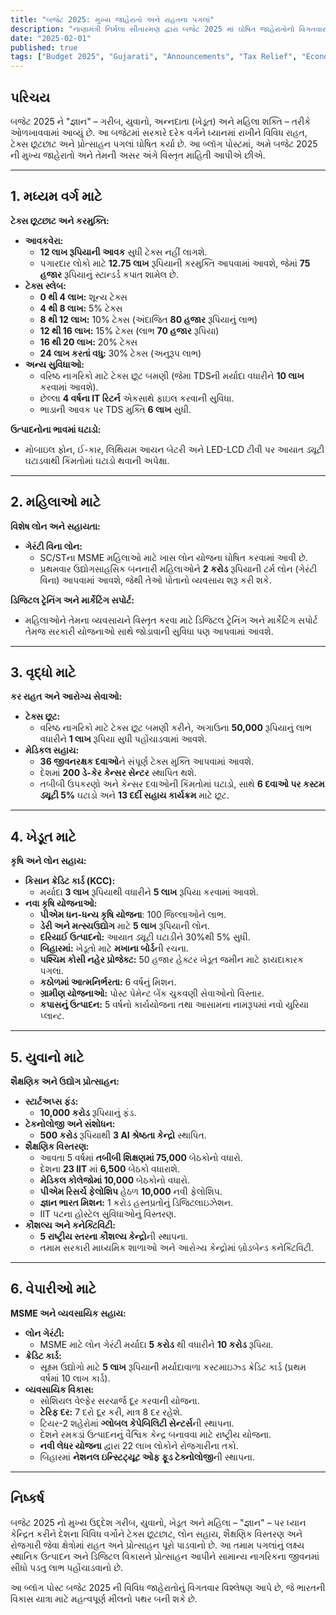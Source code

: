 ```yaml
---
title: "બજેટ 2025: મુખ્ય જાહેરાતો અને રાહતના પગલાં"
description: "નાણામંત્રી નિર્મલા સીતારમણ દ્વારા બજેટ 2025 માં ઘોષિત જાહેરાતોનો વિગતવાર વિશ્લેષણ, જેમાં મધ્યમ વર્ગ, મહિલાઓ, વૃદ્ધો, ખેડૂત, યુવા અને વેપારીઓ માટેની રાહત અને પ્રોત્સાહનોનો સમાવેશ થાય છે."
date: "2025-02-01"
published: true
tags: ["Budget 2025", "Gujarati", "Announcements", "Tax Relief", "Economic Policy", "Public Policy"]
---
```


## પરિચય

બજેટ 2025 ને "જ્ઞાન" – ગરીબ, યુવાનો, અન્નદાતા (ખેડૂત) અને મહિલા શક્તિ – તરીકે ઓળખાવવામાં આવ્યું છે. આ બજેટમાં સરકારે દરેક વર્ગને ધ્યાનમાં રાખીને વિવિધ રાહત, ટેક્સ છૂટછાટ અને પ્રોત્સાહન પગલાં ઘોષિત કર્યા છે. આ બ્લૉગ પોસ્ટમાં, અમે બજેટ 2025 ની મુખ્ય જાહેરાતો અને તેમની અસર અંગે વિસ્તૃત માહિતી આપીએ છીએ.

---

## 1. મધ્યમ વર્ગ માટે

**ટેક્સ છૂટછાટ અને કરમુક્તિ:**  
- **આવકવેરા:**  
  - **12 લાખ રૂપિયાની આવક** સુધી ટેક્સ નહીં લાગશે.  
  - પગારદાર લોકો માટે **12.75 લાખ** રૂપિયાની કરમુક્તિ આપવામાં આવશે, જેમાં **75 હજાર** રૂપિયાનું સ્ટાન્ડર્ડ કપાત શામેલ છે.
- **ટેક્સ સ્લેબ:**  
  - **0 થી 4 લાખ:** શૂન્ય ટેક્સ  
  - **4 થી 8 લાખ:** 5% ટેક્સ  
  - **8 થી 12 લાખ:** 10% ટેક્સ (અંદાજિત **80 હજાર** રૂપિયાનું લાભ)  
  - **12 થી 16 લાખ:** 15% ટેક્સ (લાભ **70 હજાર** રૂપિયા)  
  - **16 થી 20 લાખ:** 20% ટેક્સ  
  - **24 લાખ કરતાં વધુ:** 30% ટેક્સ (અનુરૂપ લાભ)
- **અન્ય સુવિધાઓ:**  
  - વરિષ્ઠ નાગરિકો માટે ટેક્સ છૂટ બમણી (જેમા TDSની મર્યાદા વધારીને **10 લાખ** કરવામાં આવશે).  
  - છેલ્લા **4 વર્ષના IT રિટર્ન** એકસાથે ફાઇલ કરવાની સુવિધા.  
  - ભાડાની આવક પર TDS મુક્તિ **6 લાખ** સુધી.

**ઉત્પાદનોના ભાવમાં ઘટાડો:**  
- મોબાઇલ ફોન, ઈ-કાર, લિથિયમ આયન બેટરી અને LED-LCD ટીવી પર આયાત ડ્યૂટી ઘટાડવાથી કિંમતોમાં ઘટાડો થવાની અપેક્ષા.

---

## 2. મહિલાઓ માટે

**વિશેષ લોન અને સહાયતા:**  
- **ગેરંટી વિના લોન:**  
  - SC/STના MSME મહિલાઓ માટે ખાસ લોન યોજના ઘોષિત કરવામાં આવી છે.  
  - પ્રથમવાર ઉદ્યોગસાહસિક બનનારી મહિલાઓને **2 કરોડ** રૂપિયાની ટર્મ લોન (ગેરંટી વિના) આપવામાં આવશે, જેથી તેઓ પોતાનો વ્યવસાય શરૂ કરી શકે.

**ડિજિટલ ટ્રેનિંગ અને માર્કેટિંગ સપોર્ટ:**  
- મહિલાઓને તેમના વ્યવસાયને વિસ્તૃત કરવા માટે ડિજિટલ ટ્રેનિંગ અને માર્કેટિંગ સપોર્ટ તેમજ સરકારી યોજનાઓ સાથે જોડાવાની સુવિધા પણ આપવામાં આવશે.

---

## 3. વૃદ્ધો માટે

**કર રાહત અને આરોગ્ય સેવાઓ:**  
- **ટેક્સ છૂટ:**  
  - વરિષ્ઠ નાગરિકો માટે ટેક્સ છૂટ બમણી કરીને, અગાઉના **50,000** રૂપિયાનું લાભ વધારીને **1 લાખ** રૂપિયા સુધી પહોંચાડવામાં આવશે.
- **મેડિકલ સહાય:**  
  - **36 જીવનરક્ષક દવાઓ**ને સંપૂર્ણ ટેક્સ મુક્તિ આપવામાં આવશે.  
  - દેશમાં **200 ડે-કેર કેન્સર સેન્ટર** સ્થાપિત થશે.  
  - તબીબી ઉપકરણો અને કેન્સર દવાઓની કિંમતોમાં ઘટાડો, સાથે **6 દવાઓ પર કસ્ટમ ડ્યૂટી 5%** ઘટાડો અને **13 દર્દી સહાય કાર્યક્રમ** માટે છૂટ.

---

## 4. ખેડૂત માટે

**કૃષિ અને લોન સહાય:**  
- **કિસાન ક્રેડિટ કાર્ડ (KCC):**  
  - મર્યાદા **3 લાખ** રૂપિયાથી વધારીને **5 લાખ** રૂપિયા કરવામાં આવશે.
- **નવા કૃષિ યોજનાઓ:**  
  - **પીએમ ધન-ધન્ય કૃષિ યોજના**: 100 જિલ્લાઓને લાભ.  
  - **ડેરી અને મત્સ્યઉદ્યોગ** માટે **5 લાખ** રૂપિયાની લોન.  
  - **દરિયાઈ ઉત્પાદનો:** આયાત ડ્યૂટી ઘટાડીને 30%થી 5% સુધી.  
  - **બિહારમાં:** ખેડૂતો માટે **મખાના બોર્ડ**ની રચના.  
  - **પશ્ચિમ કોસી નહેર પ્રોજેક્ટ:** 50 હજાર હેક્ટર ખેડૂત જમીન માટે ફાયદાકારક પગલાં.  
  - **કઠોળમાં આત્મનિર્ભરતા:** 6 વર્ષનું મિશન.  
  - **ગ્રામીણ યોજનાઓ:** પોસ્ટ પેમેન્ટ બેંક ચુકવણી સેવાઓનો વિસ્તાર.  
  - **કપાસનું ઉત્પાદન:** 5 વર્ષનો કાર્યયોજના તથા આસામના નામરૂપમાં નવો યુરિયા પ્લાન્ટ.

---

## 5. યુવાનો માટે

**શૈક્ષણિક અને ઉદ્યોગ પ્રોત્સાહન:**  
- **સ્ટાર્ટઅપ્સ ફંડ:**  
  - **10,000 કરોડ** રૂપિયાનું ફંડ.  
- **ટેકનોલોજી અને સંશોધન:**  
  - **500 કરોડ** રૂપિયાથી **3 AI શ્રેષ્ઠતા કેન્દ્રો** સ્થાપિત.  
- **શૈક્ષણિક વિસ્તરણ:**  
  - આવતા 5 વર્ષમાં **તબીબી શિક્ષણમાં 75,000** બેઠકોનો વધારો.  
  - દેશના **23 IIT** માં **6,500** બેઠકો વધારાશે.  
  - **મેડિકલ કોલેજોમાં 10,000** બેઠકોનો વધારો.  
  - **પીએમ રિસર્ચ ફેલોશિપ** હેઠળ **10,000** નવી ફેલોશિપ.  
  - **જ્ઞાન ભારત મિશન:** 1 કરોડ હસ્તપ્રતોનું ડિજિટલાઇઝેશન.  
  - IIT પટના હોસ્ટેલ સુવિધાઓનું વિસ્તરણ.  
- **કૌશલ્ય અને કનેક્ટિવિટી:**  
  - **5 રાષ્ટ્રીય સ્તરના કૌશલ્ય કેન્દ્રો**ની સ્થાપના.  
  - તમામ સરકારી માધ્યમિક શાળાઓ અને આરોગ્ય કેન્દ્રોમાં બ્રોડબેન્ડ કનેક્ટિવિટી.

---

## 6. વેપારીઓ માટે

**MSME અને વ્યવસાયિક સહાય:**  
- **લોન ગેરંટી:**  
  - MSME માટે લોન ગેરંટી મર્યાદા **5 કરોડ** થી વધારીને **10 કરોડ** રૂપિયા.  
- **ક્રેડિટ કાર્ડ:**  
  - સૂક્ષ્મ ઉદ્યોગો માટે **5 લાખ** રૂપિયાની મર્યાદાવાળા કસ્ટમાઇઝ્ડ ક્રેડિટ કાર્ડ (પ્રથમ વર્ષમાં 10 લાખ કાર્ડ).  
- **વ્યવસાયિક વિકાસ:**  
  - સોશિયલ વેલ્ફેર સરચાર્જ દૂર કરવાની યોજના.  
  - **ટેરિફ દર:** 7 દરો દૂર કરી, માત્ર 8 દર રહેશે.  
  - ટિયર-2 શહેરોમાં **ગ્લોબલ કેપેબિલિટી સેન્ટર્સ**ની સ્થાપના.  
  - દેશને રમકડાં ઉત્પાદનનું વૈશ્વિક કેન્દ્ર બનાવવા માટે રાષ્ટ્રીય યોજના.  
  - **નવી લેધર યોજના** દ્વારા 22 લાખ લોકોને રોજગારીના તકો.  
  - બિહારમાં **નેશનલ ઇન્સ્ટિટ્યૂટ ઓફ ફૂડ ટેક્નોલોજી**ની સ્થાપના.

---

## નિષ્કર્ષ

બજેટ 2025 નો મુખ્ય ઉદ્દેશ ગરીબ, યુવાનો, ખેડૂત અને મહિલા – "જ્ઞાન" – પર ધ્યાન કેન્દ્રિત કરીને દેશના વિવિધ વર્ગોને ટેક્સ છૂટછાટ, લોન સહાય, શૈક્ષણિક વિસ્તરણ અને રોજગારી જેવા ક્ષેત્રોમાં રાહત અને પ્રોત્સાહન પૂરો પાડવાનો છે. આ તમામ પગલાંનું લક્ષ્ય સ્થાનિક ઉત્પાદન અને ડિજિટલ વિકાસને પ્રોત્સાહન આપીને સામાન્ય નાગરિકના જીવનમાં સીધો પડતુ લાભ પહોંચાડવાનો છે.

આ બ્લૉગ પોસ્ટ બજેટ 2025 ની વિવિધ જાહેરાતોનું વિગતવાર વિશ્લેષણ આપે છે, જે ભારતની વિકાસ યાત્રા માટે મહત્વપૂર્ણ મીલનો પથર બની શકે છે.